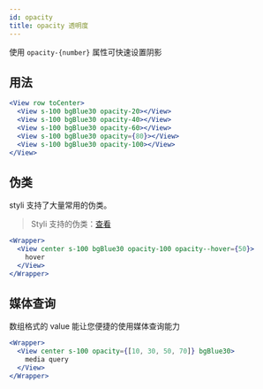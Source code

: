 ```yaml
---
id: opacity
title: opacity 透明度
---
```


使用 `opacity-{number}` 属性可快速设置阴影

## 用法

```jsx live
<View row toCenter>
  <View s-100 bgBlue30 opacity-20></View>
  <View s-100 bgBlue30 opacity-40></View>
  <View s-100 bgBlue30 opacity-60></View>
  <View s-100 bgBlue30 opacity={80}></View>
  <View s-100 bgBlue30 opacity-100></View>
</View>
```

## 伪类

styli 支持了大量常用的伪类。

> Styli 支持的伪类：[查看](/docs/pseudo)

```jsx live
<Wrapper>
  <View center s-100 bgBlue30 opacity-100 opacity--hover={50}>
    hover
  </View>
</Wrapper>
```

## 媒体查询

数组格式的 value 能让您便捷的使用媒体查询能力

```jsx live
<Wrapper>
  <View center s-100 opacity={[10, 30, 50, 70]} bgBlue30>
    media query
  </View>
</Wrapper>
```
